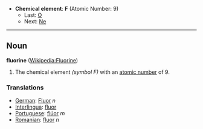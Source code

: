 *'''Chemical element''': '''F''' (Atomic Number: 9)
**Last: [[Oxygen|O]]
**Next: [[Neon|Ne]]
----
== Noun ==
'''fluorine''' ([[en:Fluorine|Wikipedia:Fluorine]])

# The chemical element ''(symbol F)'' with an [[atomic number]] of 9.

===Translations===
*[[German]]: [[Fluor]] ''n''
*[[Interlingua]]: [[fluor]]
*[[Portuguese]]: [[flúor]] ''m''
*[[Romanian]]: [[fluor]] ''n''